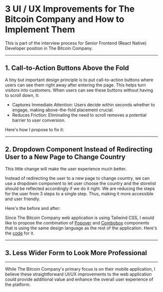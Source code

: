 <Cover
  src="/images/cover.jpg"
  alt="Image from the movie Alien - from cosmos.com"
  caption=""
/>

# 3 UI / UX Improvements for The Bitcoin Company and How to Implement Them

This is part of the interview process for Senior Frontend (React Native) Developer position in The Bitcoin Company.

---

## 1. Call-to-Action Buttons Above the Fold

A tiny but important design principle is to put call-to-action buttons where users can see them right away after entering the page. This helps turn visitors into customers. When users can see these buttons without having to scroll down, it:

- Captures Immediate Attention: Users decide within seconds whether to engage, making above-the-fold placement crucial.
- Reduces Friction: Eliminating the need to scroll removes a potential barrier to user conversion.

Here's how I propose to fix it:

<Cover
  src="/images/above-the-fold-before.png"
  alt="Screenshot showing the current placement of CTA buttons below the fold"
  caption="Current: CTA buttons require scrolling to discover"
/>

<Cover
  src="/images/above-the-fold-change.png"
  alt="Diagram showing the code changes needed to move CTAs above the fold"
  caption="Implementation: Moving CTAs above the fold requires removing the 'margin-top' when in desktop view, in mobile view it's already above the fold"
/>

<Cover
  src="/images/above-the-fold-after.png"
  alt="Screenshot showing the improved placement of CTA buttons above the fold"
  caption="Improved: CTA buttons immediately visible without scrolling"
/>

---

## 2. Dropdown Component Instead of Redirecting User to a New Page to Change Country

This little change will make the user experience much better.

Instead of redirecting the user to a new page to change country, we can use a dropdown component to let user choose the country and the storelist should be reflected accordingly if we do it right.
We are reducing the steps for the user from 3 steps to a single step. Thus, making it more accessible and user friendly.

Here's the before and after:

<Cover
  src="/images/reduce-step-before.png"
  alt="Screenshot showing the improved placement of CTA buttons above the fold"
  caption="Current: User needs to go to the new page just to change country"
/>

<Cover
  src="/images/reduce-step-after.png"
  alt="Screenshot showing the improved placement of CTA buttons above the fold"
  caption="Improved: User can select a country from a Dropdown and the store list should reflect accordingly"
/>

Since The Bitcoin Company web application is using Tailwind CSS, I would like to propose the combination of [Popover](https://ui.shadcn.com/docs/components/popover) and [Combobox](https://ui.shadcn.com/docs/components/combobox) components that is using the same design language as the rest of the application. Here's the [code](https://github.com/umarluqman/thebtcco-web-app) for it.

---

## 3. Less Wider Form to Look More Professional

<Cover
  src="/images/form-too-wide-before.png"
  alt="Screenshot showing the current placement of CTA buttons below the fold"
  caption="Current: The form takes too much width on desktop"
/>

<Cover
  src="/images/form-too-wide-change.png"
  alt="Diagram showing the code changes needed to move CTAs above the fold"
  caption="Implementation: Changing the max width from 'max-w-7xl' to 'max-w-2xl' is the way to go"
/>

<Cover
  src="/images/form-too-wide-after.png"
  alt="Screenshot showing the improved placement of CTA buttons above the fold"
  caption="Improved: The form looks less wide and more professional"
/>

---

While The Bitcoin Company's primary focus is on their mobile application, I believe these straightforward UI/UX improvements to the web application could provide additional value and enhance the overall user experience of the platform.
